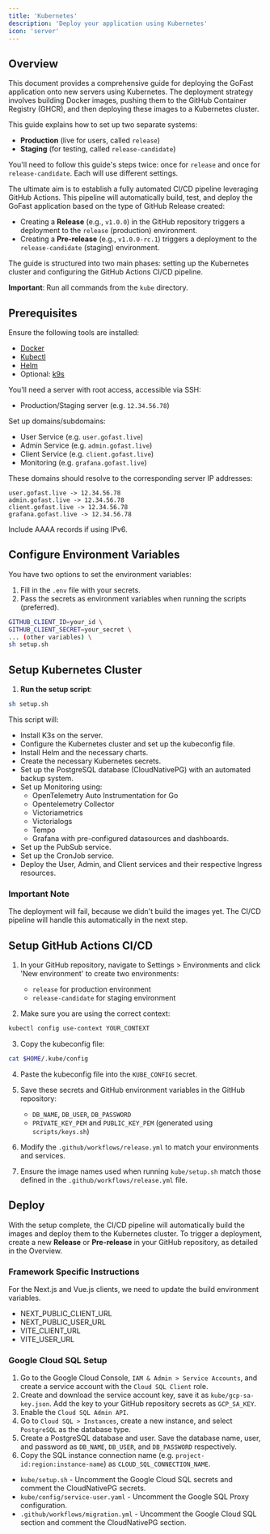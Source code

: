 ```yaml
---
title: 'Kubernetes'
description: 'Deploy your application using Kubernetes'
icon: 'server'
---
```


## Overview

This document provides a comprehensive guide for deploying the GoFast application onto new servers using Kubernetes. 
The deployment strategy involves building Docker images, pushing them to the GitHub Container Registry (GHCR), and then deploying these images to a Kubernetes cluster.

This guide explains how to set up two separate systems:
*   **Production** (live for users, called `release`)
*   **Staging** (for testing, called `release-candidate`)

You'll need to follow this guide's steps twice: once for `release` and once for `release-candidate`. Each will use different settings.

The ultimate aim is to establish a fully automated CI/CD pipeline leveraging GitHub Actions.
This pipeline will automatically build, test, and deploy the GoFast application based on the type of GitHub Release created:
-   Creating a **Release** (e.g., `v1.0.0`) in the GitHub repository triggers a deployment to the `release` (production) environment.
-   Creating a **Pre-release** (e.g., `v1.0.0-rc.1`) triggers a deployment to the `release-candidate` (staging) environment.

The guide is structured into two main phases: setting up the Kubernetes cluster and configuring the GitHub Actions CI/CD pipeline.

**Important**: Run all commands from the `kube` directory.

## Prerequisites

Ensure the following tools are installed:
- [Docker](https://docs.docker.com/get-docker/)
- [Kubectl](https://kubernetes.io/docs/tasks/tools/install-kubectl/)
- [Helm](https://helm.sh/docs/intro/install/)
- Optional: [k9s](https://k9scli.io/topics/install/)

You’ll need a server with root access, accessible via SSH:
- Production/Staging server (e.g. `12.34.56.78`)

Set up domains/subdomains:
- User Service (e.g. `user.gofast.live`)
- Admin Service (e.g. `admin.gofast.live`)
- Client Service (e.g. `client.gofast.live`)
- Monitoring (e.g. `grafana.gofast.live`)

These domains should resolve to the corresponding server IP addresses:

```
user.gofast.live -> 12.34.56.78
admin.gofast.live -> 12.34.56.78
client.gofast.live -> 12.34.56.78
grafana.gofast.live -> 12.34.56.78
```

Include AAAA records if using IPv6.

## Configure Environment Variables

You have two options to set the environment variables:

1. Fill in the `.env` file with your secrets.
2. Pass the secrets as environment variables when running the scripts (preferred).
```bash
GITHUB_CLIENT_ID=your_id \
GITHUB_CLIENT_SECRET=your_secret \
... (other variables) \
sh setup.sh
```

## Setup Kubernetes Cluster

1. **Run the setup script**:
```bash
sh setup.sh
```

This script will:
- Install K3s on the server.
- Configure the Kubernetes cluster and set up the kubeconfig file.
- Install Helm and the necessary charts.
- Create the necessary Kubernetes secrets.
- Set up the PostgreSQL database (CloudNativePG) with an automated backup system.
- Set up Monitoring using:
    - OpenTelemetry Auto Instrumentation for Go
    - Opentelemetry Collector
    - Victoriametrics
    - Victorialogs
    - Tempo
    - Grafana with pre-configured datasources and dashboards.
- Set up the PubSub service.
- Set up the CronJob service.
- Deploy the User, Admin, and Client services and their respective Ingress resources.

### Important Note
The deployment will fail, because we didn't build the images yet. The CI/CD pipeline will handle this automatically in the next step.

## Setup GitHub Actions CI/CD

1. In your GitHub repository, navigate to Settings > Environments and click 'New environment' to create two environments:
   - `release` for production environment
   - `release-candidate` for staging environment

2. Make sure you are using the correct context:
```bash
kubectl config use-context YOUR_CONTEXT
```

3. Copy the kubeconfig file:
```bash
cat $HOME/.kube/config
```

4. Paste the kubeconfig file into the `KUBE_CONFIG` secret.

5. Save these secrets and GitHub environment variables in the GitHub repository:
   - `DB_NAME`, `DB_USER`, `DB_PASSWORD`
   - `PRIVATE_KEY_PEM` and `PUBLIC_KEY_PEM` (generated using `scripts/keys.sh`)

6. Modify the `.github/workflows/release.yml` to match your environments and services.

7. Ensure the image names used when running `kube/setup.sh` match those defined in the `.github/workflows/release.yml` file.

## Deploy

With the setup complete, the CI/CD pipeline will automatically build the images and deploy them to the Kubernetes cluster.
To trigger a deployment, create a new **Release** or **Pre-release** in your GitHub repository, as detailed in the Overview.

### Framework Specific Instructions

For the Next.js and Vue.js clients, we need to update the build environment variables.

- NEXT_PUBLIC_CLIENT_URL
- NEXT_PUBLIC_USER_URL
- VITE_CLIENT_URL
- VITE_USER_URL

### Google Cloud SQL Setup

1. Go to the Google Cloud Console, `IAM & Admin > Service Accounts`, and create a service account with the `Cloud SQL Client` role.
2. Create and download the service account key, save it as `kube/gcp-sa-key.json`. Add the key to your GitHub repository secrets as `GCP_SA_KEY`.
3. Enable the `Cloud SQL Admin API`.
4. Go to `Cloud SQL > Instances`, create a new instance, and select `PostgreSQL` as the database type.
5. Create a PostgreSQL database and user. Save the database name, user, and password as `DB_NAME`, `DB_USER`, and `DB_PASSWORD` respectively.
6. Copy the SQL instance connection name (e.g. `project-id:region:instance-name`) as `CLOUD_SQL_CONNECTION_NAME`.

- `kube/setup.sh` - Uncomment the Google Cloud SQL secrets and comment the CloudNativePG secrets.
- `kube/config/service-user.yaml` - Uncomment the Google SQL Proxy configuration.
- `.github/workflows/migration.yml` - Uncomment the Google Cloud SQL section and comment the CloudNativePG section.
